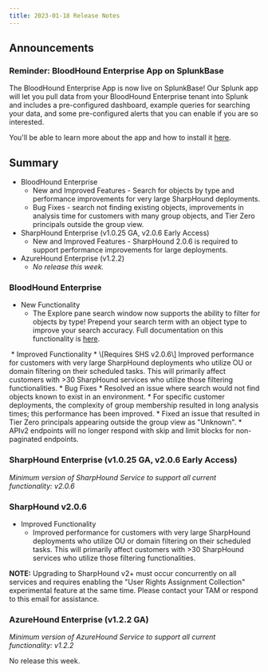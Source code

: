```yaml
---
title: 2023-01-18 Release Notes
---
```


## Announcements

### Reminder: BloodHound Enterprise App on SplunkBase

The BloodHound Enterprise App is now live on SplunkBase! Our Splunk app will let you pull data from your BloodHound Enterprise tenant into Splunk and includes a pre-configured dashboard, example queries for searching your data, and some pre-configured alerts that you can enable if you are so interested.

You'll be able to learn more about the app and how to install it [here](/integrations/integrations/splunk).

## Summary

* BloodHound Enterprise
    * New and Improved Features - Search for objects by type and performance improvements for very large SharpHound deployments.
    * Bug Fixes - search not finding existing objects, improvements in analysis time for customers with many group objects, and Tier Zero principals outside the group view.
* SharpHound Enterprise (v1.0.25 GA, v2.0.6 Early Access)
    * New and Improved Features - SharpHound 2.0.6 is required to support performance improvements for large deployments.
* AzureHound Enterprise (v1.2.2)
    * _No release this week._

### BloodHound Enterprise

* New Functionality
    * The Explore pane search window now supports the ability to filter for objects by type! Prepend your search term with an object type to improve your search accuracy. Full documentation on this functionality is [here](/analyze-data/bloodhound-gui/search).
<Frame>
  <img src="/assets/image-31.png" alt=""/>
</Frame>
* Improved Functionality
    * \[Requires SHS v2.0.6\] Improved performance for customers with very large SharpHound deployments who utilize OU or domain filtering on their scheduled tasks. This will primarily affect customers with >30 SharpHound services who utilize those filtering functionalities.
* Bug Fixes
    * Resolved an issue where search would not find objects known to exist in an environment.
    * For specific customer deployments, the complexity of group membership resulted in long analysis times; this performance has been improved.
    * Fixed an issue that resulted in Tier Zero principals appearing outside the group view as "Unknown".
    * APIv2 endpoints will no longer respond with skip and limit blocks for non-paginated endpoints.

### SharpHound Enterprise (v1.0.25 GA, v2.0.6 Early Access)

_Minimum version of SharpHound Service to support all current functionality: v2.0.6_

### SharpHound v2.0.6

* Improved Functionality
    * Improved performance for customers with very large SharpHound deployments who utilize OU or domain filtering on their scheduled tasks. This will primarily affect customers with >30 SharpHound services who utilize those filtering functionalities.

**NOTE:** Upgrading to SharpHound v2+ must occur concurrently on all services and requires enabling the "User Rights Assignment Collection" experimental feature at the same time. Please contact your TAM or respond to this email for assistance.

### AzureHound Enterprise (v1.2.2 GA)

_Minimum version of AzureHound Service to support all current functionality: v1.2.2_

No release this week.


